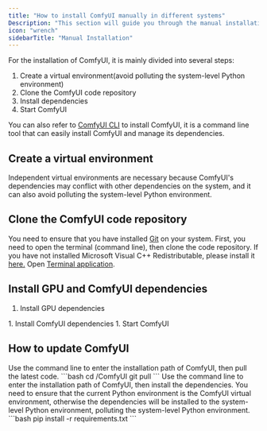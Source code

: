 ```yaml
---
title: "How to install ComfyUI manually in different systems"
Description: "This section will guide you through the manual installation process on Windows, MacOS and Linux"
icon: "wrench"
sidebarTitle: "Manual Installation"
---
```



For the installation of ComfyUI, it is mainly divided into several steps:
1. Create a virtual environment(avoid polluting the system-level Python environment)
2. Clone the ComfyUI code repository
3. Install dependencies
4. Start ComfyUI

You can also refer to [ComfyUI CLI](comfy-cli/getting-started) to install ComfyUI, it is a command line tool that can easily install ComfyUI and manage its dependencies.

## Create a virtual environment

<Tip>
    Independent virtual environments are necessary because ComfyUI's dependencies may conflict with other dependencies on the system, and it can also avoid polluting the system-level Python environment.
</Tip>

<Conda />

## Clone the ComfyUI code repository

You need to ensure that you have installed [Git](https://git-scm.com/downloads) on your system. First, you need to open the terminal (command line), then clone the code repository.
<Tabs>
<Tab title="Windows">
<GitClone />
<Warning>If you have not installed Microsoft Visual C++ Redistributable, please install it [here.](https://learn.microsoft.com/en-us/cpp/windows/latest-supported-vc-redist?view=msvc-170)</Warning>
</Tab>
<Tab title="Linux">
<GitClone />
</Tab>
<Tab title="MacOS">
Open [Terminal application](https://support.apple.com/guide/terminal/open-or-quit-terminal-apd5265185d-f365-44cb-8b09-71a064a42125/mac).
<GitClone />
</Tab>
</Tabs>


## Install GPU and ComfyUI dependencies

1. Install GPU dependencies
<InstallGpuDependencies />
1. Install ComfyUI dependencies
<PipInstall />
1. Start ComfyUI
<RunComfy />

## How to update ComfyUI

<Steps>
    <Step title="pull the latest code">
    Use the command line to enter the installation path of ComfyUI, then pull the latest code.
    ```bash
    cd <installation path>/ComfyUI
    git pull
    ```
    </Step>
    <Step title="install the dependencies">
    Use the command line to enter the installation path of ComfyUI, then install the dependencies.
    <Warning>
    You need to ensure that the current Python environment is the ComfyUI virtual environment, otherwise the dependencies will be installed to the system-level Python environment, polluting the system-level Python environment.
    </Warning>
    ```bash
        pip install -r requirements.txt
    ```
    </Step>
</Steps>
